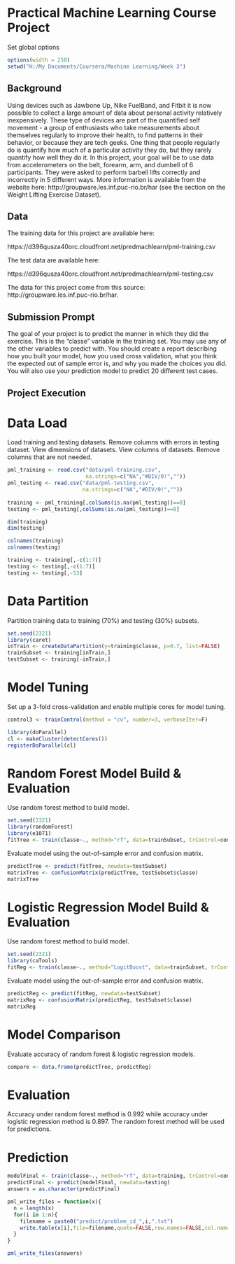 Practical Machine Learning Course Project
========================================================
Set global options

```r
options(width = 250)
setwd("H:/My Documents/Coursera/Machine Learning/Week 3")
```

Background
--------------------------------------------------------
Using devices such as Jawbone Up, Nike FuelBand, and Fitbit it is now possible to collect a large amount of data about personal activity relatively inexpensively. These type of devices are part of the quantified self movement - a group of enthusiasts who take measurements about themselves regularly to improve their health, to find patterns in their behavior, or because they are tech geeks. One thing that people regularly do is quantify how much of a particular activity they do, but they rarely quantify how well they do it. In this project, your goal will be to use data from accelerometers on the belt, forearm, arm, and dumbell of 6 participants. They were asked to perform barbell lifts correctly and incorrectly in 5 different ways. More information is available from the website here: http://groupware.les.inf.puc-rio.br/har (see the section on the Weight Lifting Exercise Dataset).

Data
--------------------------------------------------------
The training data for this project are available here: 

https://d396qusza40orc.cloudfront.net/predmachlearn/pml-training.csv

The test data are available here: 

https://d396qusza40orc.cloudfront.net/predmachlearn/pml-testing.csv

The data for this project come from this source: http://groupware.les.inf.puc-rio.br/har.

Submission Prompt
--------------------------------------------------------
The goal of your project is to predict the manner in which they did the exercise. This is the "classe" variable in the training set. You may use any of the other variables to predict with. You should create a report describing how you built your model, how you used cross validation, what you think the expected out of sample error is, and why you made the choices you did. You will also use your prediction model to predict 20 different test cases. 

Project Execution
--------------------------------------------------------
# Data Load
Load training and testing datasets. Remove columns with errors in testing dataset. View dimensions of datasets. View columns of datasets. Remove columns that are not needed.

```r
pml_training <- read.csv("data/pml-training.csv", 
                         na.strings=c("NA","#DIV/0!",""))
pml_testing <- read.csv("data/pml-testing.csv", 
                        na.strings=c("NA","#DIV/0!",""))
                    
training <- pml_training[,colSums(is.na(pml_testing))==0]
testing <- pml_testing[,colSums(is.na(pml_testing))==0]

dim(training)
dim(testing)

colnames(training)
colnames(testing)

training <- training[,-c(1:7)]
testing <- testing[,-c(1:7)]
testing <- testing[,-53]
```

# Data Partition
Partition training data to training (70%) and testing (30%) subsets.

```r
set.seed(2321)
library(caret)
inTrain <- createDataPartition(y=training$classe, p=0.7, list=FALSE)
trainSubset <- training[inTrain,]
testSubset <- training[-inTrain,]
```

# Model Tuning
Set up a 3-fold cross-validation and enable multiple cores for model tuning.

```r
control3 <- trainControl(method = "cv", number=3, verboseIter=F)

library(doParallel)
cl <- makeCluster(detectCores())
registerDoParallel(cl)
```

# Random Forest Model Build & Evaluation
Use random forest method to build model.
```r
set.seed(2321)
library(randomForest)
library(e1071)
fitTree <- train(classe~., method="rf", data=trainSubset, trControl=control3)
```

Evaluate model using the out-of-sample error and confusion matrix.
```r
predictTree <- predict(fitTree, newdata=testSubset)
matrixTree <- confusionMatrix(predictTree, testSubset$classe)
matrixTree
```

# Logistic Regression Model Build & Evaluation
Use random forest method to build model.
```r
set.seed(2321)
library(caTools)
fitReg <- train(classe~., method="LogitBoost", data=trainSubset, trControl=control3)
```

Evaluate model using the out-of-sample error and confusion matrix.
```r
predictReg <- predict(fitReg, newdata=testSubset)
matrixReg <- confusionMatrix(predictReg, testSubset$classe)
matrixReg
```

# Model Comparison
Evaluate accuracy of random forest & logistic regression models.
``` r
compare <- data.frame(predictTree, predictReg)
```

# Evaluation
Accuracy under random forest method is 0.992 while accuracy under logistic regression method is 0.897. The random forest method will be used for predictions.

# Prediction
``` r
modelFinal <- train(classe~., method="rf", data=training, trControl=control3)
predictFinal <- predict(modelFinal, newdata=testing)
answers = as.character(predictFinal)

pml_write_files = function(x){
  n = length(x)
  for(i in 1:n){
    filename = paste0("predict/problem_id_",i,".txt")
    write.table(x[i],file=filename,quote=FALSE,row.names=FALSE,col.names=FALSE)
  }
}

pml_write_files(answers)

```